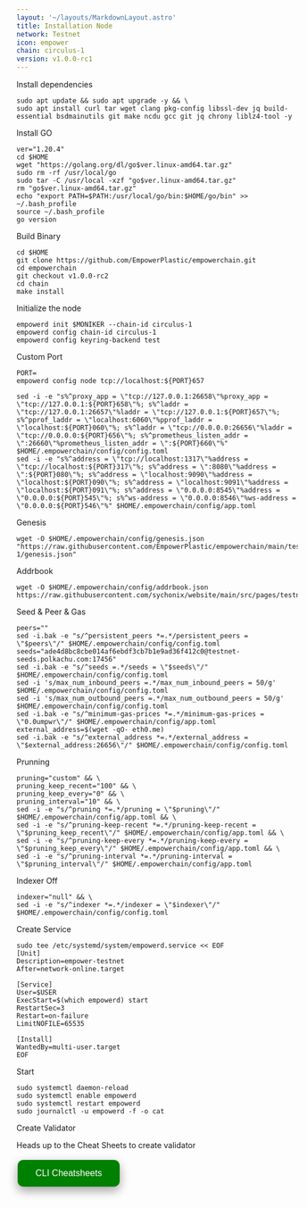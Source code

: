 ```yaml
---
layout: '~/layouts/MarkdownLayout.astro'
title: Installation Node
network: Testnet
icon: empower
chain: circulus-1
version: v1.0.0-rc1
---
```


 Install dependencies
```
sudo apt update && sudo apt upgrade -y && \
sudo apt install curl tar wget clang pkg-config libssl-dev jq build-essential bsdmainutils git make ncdu gcc git jq chrony liblz4-tool -y
```

 Install GO
```
ver="1.20.4"
cd $HOME
wget "https://golang.org/dl/go$ver.linux-amd64.tar.gz"
sudo rm -rf /usr/local/go
sudo tar -C /usr/local -xzf "go$ver.linux-amd64.tar.gz"
rm "go$ver.linux-amd64.tar.gz"
echo "export PATH=$PATH:/usr/local/go/bin:$HOME/go/bin" >> ~/.bash_profile
source ~/.bash_profile
go version
```

 Build Binary
```
cd $HOME
git clone https://github.com/EmpowerPlastic/empowerchain.git
cd empowerchain
git checkout v1.0.0-rc2
cd chain
make install
```

 Initialize the node
```
empowerd init $MONIKER --chain-id circulus-1
empowerd config chain-id circulus-1
empowerd config keyring-backend test
```

 Custom Port
```
PORT=
empowerd config node tcp://localhost:${PORT}657
```
```
sed -i -e "s%^proxy_app = \"tcp://127.0.0.1:26658\"%proxy_app = \"tcp://127.0.0.1:${PORT}658\"%; s%^laddr = \"tcp://127.0.0.1:26657\"%laddr = \"tcp://127.0.0.1:${PORT}657\"%; s%^pprof_laddr = \"localhost:6060\"%pprof_laddr = \"localhost:${PORT}060\"%; s%^laddr = \"tcp://0.0.0.0:26656\"%laddr = \"tcp://0.0.0.0:${PORT}656\"%; s%^prometheus_listen_addr = \":26660\"%prometheus_listen_addr = \":${PORT}660\"%" $HOME/.empowerchain/config/config.toml
sed -i -e "s%^address = \"tcp://localhost:1317\"%address = \"tcp://localhost:${PORT}317\"%; s%^address = \":8080\"%address = \":${PORT}080\"%; s%^address = \"localhost:9090\"%address = \"localhost:${PORT}090\"%; s%^address = \"localhost:9091\"%address = \"localhost:${PORT}091\"%; s%^address = \"0.0.0.0:8545\"%address = \"0.0.0.0:${PORT}545\"%; s%^ws-address = \"0.0.0.0:8546\"%ws-address = \"0.0.0.0:${PORT}546\"%" $HOME/.empowerchain/config/app.toml
```

 Genesis
```
wget -O $HOME/.empowerchain/config/genesis.json "https://raw.githubusercontent.com/EmpowerPlastic/empowerchain/main/testnets/circulus-1/genesis.json"
```

 Addrbook
```
wget -O $HOME/.empowerchain/config/addrbook.json https://raw.githubusercontent.com/sychonix/website/main/src/pages/testnet/empower/addrbook.json
```

 Seed & Peer & Gas
```
peers=""
sed -i.bak -e "s/^persistent_peers *=.*/persistent_peers = \"$peers\"/" $HOME/.empowerchain/config/config.toml
seeds="ade4d8bc8cbe014af6ebdf3cb7b1e9ad36f412c0@testnet-seeds.polkachu.com:17456"
sed -i.bak -e "s/^seeds =.*/seeds = \"$seeds\"/" $HOME/.empowerchain/config/config.toml
sed -i 's/max_num_inbound_peers =.*/max_num_inbound_peers = 50/g' $HOME/.empowerchain/config/config.toml
sed -i 's/max_num_outbound_peers =.*/max_num_outbound_peers = 50/g' $HOME/.empowerchain/config/config.toml
sed -i.bak -e "s/^minimum-gas-prices *=.*/minimum-gas-prices = \"0.0umpwr\"/" $HOME/.empowerchain/config/app.toml
external_address=$(wget -qO- eth0.me) 
sed -i.bak -e "s/^external_address *=.*/external_address = \"$external_address:26656\"/" $HOME/.empowerchain/config/config.toml
```

 Prunning
```
pruning="custom" && \
pruning_keep_recent="100" && \
pruning_keep_every="0" && \
pruning_interval="10" && \
sed -i -e "s/^pruning *=.*/pruning = \"$pruning\"/" $HOME/.empowerchain/config/app.toml && \
sed -i -e "s/^pruning-keep-recent *=.*/pruning-keep-recent = \"$pruning_keep_recent\"/" $HOME/.empowerchain/config/app.toml && \
sed -i -e "s/^pruning-keep-every *=.*/pruning-keep-every = \"$pruning_keep_every\"/" $HOME/.empowerchain/config/app.toml && \
sed -i -e "s/^pruning-interval *=.*/pruning-interval = \"$pruning_interval\"/" $HOME/.empowerchain/config/app.toml
```

 Indexer Off
```
indexer="null" && \
sed -i -e "s/^indexer *=.*/indexer = \"$indexer\"/" $HOME/.empowerchain/config/config.toml
```

 Create Service
```
sudo tee /etc/systemd/system/empowerd.service << EOF
[Unit]
Description=empower-testnet
After=network-online.target

[Service]
User=$USER
ExecStart=$(which empowerd) start
RestartSec=3
Restart=on-failure
LimitNOFILE=65535

[Install]
WantedBy=multi-user.target
EOF
```

 Start
```
sudo systemctl daemon-reload
sudo systemctl enable empowerd
sudo systemctl restart empowerd
sudo journalctl -u empowerd -f -o cat
```
 Create Validator

Heads up to the Cheat Sheets to create validator

<a href="https://service.sychonix.me/testnet/empower/cheat" target="_blank">
  <button style="background-color: green; border: none; color: white; padding: 15px 32px; text-align: center; text-decoration: none; display: inline-block; font-size: 16px; margin: 4px 2px; cursor: pointer; border-radius: 10px; box-shadow: 0 8px 16px 0 rgba(0,0,0,0.2), 0 6px 20px 0 rgba(0,0,0,0.19);" onmouseover="this.style.boxShadow='0 0 0 4px rgba(0,255,0,0.5)'" onmouseout="this.style.boxShadow='0 8px 16px 0 rgba(0,0,0,0.2), 0 6px 20px 0 rgba(0,0,0,0.19)'">CLI Cheatsheets</button>
</a>
